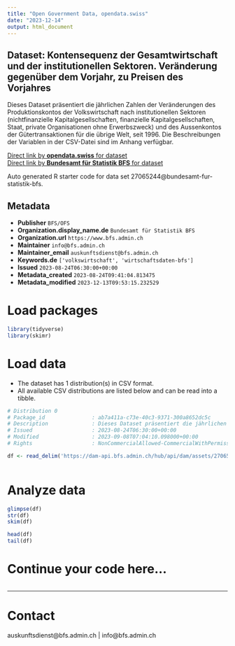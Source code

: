 ```yaml
---
title: "Open Government Data, opendata.swiss"
date: "2023-12-14"
output: html_document
---
```


## Dataset: Kontensequenz der Gesamtwirtschaft und der institutionellen Sektoren. Veränderung gegenüber dem Vorjahr, zu Preisen des Vorjahres

Dieses Dataset präsentiert die jährlichen Zahlen der Veränderungen des Produktionskontos der Volkswirtschaft nach institutionellen Sektoren (nichtfinanzielle Kapitalgesellschaften, finanzielle Kapitalgesellschaften, Staat, private Organisationen ohne Erwerbszweck) und des Aussenkontos der Gütertransaktionen für die übrige Welt, seit 1996. Die Beschreibungen der Variablen in der CSV-Datei sind im Anhang verfügbar.

[Direct link by **opendata.swiss** for dataset](https://opendata.swiss/de/dataset/kontensequenz-der-gesamtwirtschaft-und-der-institutionellen-sektoren-veranderung-gegenuber-dem-5)<br>
[Direct link by **Bundesamt für Statistik BFS** for dataset](https://www.bfs.admin.ch/asset/de/ts-x-04.02.02.02)

Auto generated R starter code for data set 27065244@bundesamt-fur-statistik-bfs.

## Metadata

- **Publisher** `BFS/OFS`
- **Organization.display_name.de** `Bundesamt für Statistik BFS`
- **Organization.url** `https://www.bfs.admin.ch`
- **Maintainer** `info@bfs.admin.ch`
- **Maintainer_email** `auskunftsdienst@bfs.admin.ch`
- **Keywords.de** `['volkswirtschaft', 'wirtschaftsdaten-bfs']`
- **Issued** `2023-08-24T06:30:00+00:00`
- **Metadata_created** `2023-08-24T09:41:04.813475`
- **Metadata_modified** `2023-12-13T09:53:15.232529`


# Load packages

```r

library(tidyverse)
library(skimr)

```

# Load data

-   The dataset has 1 distribution(s) in CSV format.
-   All available CSV distributions are listed below and can be read into a tibble.

```r

# Distribution 0
# Package_id               : ab7a411a-c73e-40c3-9371-300a8652dc5c
# Description              : Dieses Dataset präsentiert die jährlichen Zahlen der Veränderungen des Produktionskontos der Volkswirtschaft nach institutionellen Sektoren (nichtfinanzielle Kapitalgesellschaften, finanzielle Kapitalgesellschaften, Staat, private Organisationen ohne Erwerbszweck) und des Aussenkontos der Gütertransaktionen für die übrige Welt, seit 1996. Die Beschreibungen der Variablen in der CSV-Datei sind im Anhang verfügbar.
# Issued                   : 2023-08-24T06:30:00+00:00
# Modified                 : 2023-09-08T07:04:10.098000+00:00
# Rights                   : NonCommercialAllowed-CommercialWithPermission-ReferenceRequired

df <- read_delim('https://dam-api.bfs.admin.ch/hub/api/dam/assets/27065255/master')



```

# Analyze data

```r

glimpse(df)
str(df)
skim(df)

head(df)
tail(df)

```

# Continue your code here...

```r

```

------------------------------------------------------------------------

# Contact

auskunftsdienst@bfs.admin.ch | info@bfs.admin.ch
